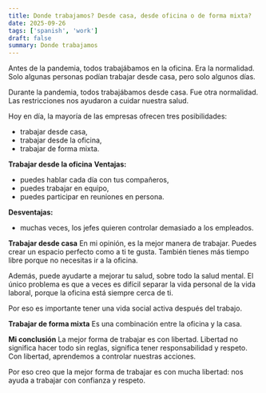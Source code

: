 ```yaml
---
title: Donde trabajamos? Desde casa, desde oficina o de forma mixta?
date: 2025-09-26
tags: ['spanish', 'work']
draft: false
summary: Donde trabajamos
---
```


Antes de la pandemia, todos trabajábamos en la oficina. Era la normalidad. Solo algunas personas podían trabajar desde casa, pero solo algunos días.

Durante la pandemia, todos trabajábamos desde casa. Fue otra normalidad. Las restricciones nos ayudaron a cuidar nuestra salud.

Hoy en día, la mayoría de las empresas ofrecen tres posibilidades:

- trabajar desde casa,
- trabajar desde la oficina,
- trabajar de forma mixta.

**Trabajar desde la oficina**
**Ventajas:**

- puedes hablar cada día con tus compañeros,
- puedes trabajar en equipo,
- puedes participar en reuniones en persona.

**Desventajas:**

- muchas veces, los jefes quieren controlar demasiado a los empleados.

**Trabajar desde casa**
En mi opinión, es la mejor manera de trabajar. Puedes crear un espacio perfecto como a ti te gusta. También tienes más tiempo libre porque no necesitas ir a la oficina.

Además, puede ayudarte a mejorar tu salud, sobre todo la salud mental.
El único problema es que a veces es difícil separar la vida personal de la vida laboral, porque la oficina está siempre cerca de ti.

Por eso es importante tener una vida social activa después del trabajo.

**Trabajar de forma mixta**
Es una combinación entre la oficina y la casa.

**Mi conclusión**
La mejor forma de trabajar es con libertad. Libertad no significa hacer todo sin reglas, significa tener responsabilidad y respeto. Con libertad, aprendemos a controlar nuestras acciones.

Por eso creo que la mejor forma de trabajar es con mucha libertad: nos ayuda a trabajar con confianza y respeto.
